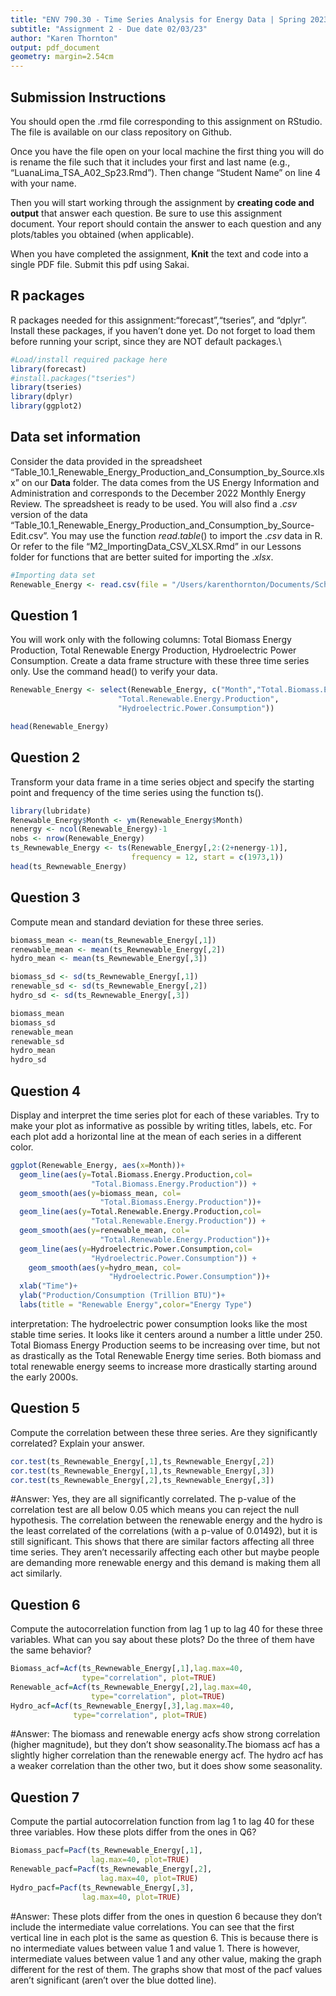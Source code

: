 ```yaml
---
title: "ENV 790.30 - Time Series Analysis for Energy Data | Spring 2023"
subtitle: "Assignment 2 - Due date 02/03/23"
author: "Karen Thornton"
output: pdf_document
geometry: margin=2.54cm
---
```


## Submission Instructions

You should open the .rmd file corresponding to this assignment on RStudio. The file is available on our class repository on Github.   

Once you have the file open on your local machine the first thing you will do is rename the file such that it includes your first and last name (e.g., "LuanaLima_TSA_A02_Sp23.Rmd"). Then change "Student Name" on line 4 with your name. 

Then you will start working through the assignment by  **creating code and output** that answer each question. Be sure to use this assignment document. Your report should contain the answer to each question and any plots/tables you obtained (when applicable).

When you have completed the assignment, **Knit** the text and code into a single PDF file. Submit this pdf using Sakai. 

## R packages

R packages needed for this assignment:"forecast","tseries", and "dplyr". Install these packages, if you haven't done yet. Do not forget to load them before running your script, since they are NOT default packages.\\

```r
#Load/install required package here
library(forecast)
#install.packages("tseries")
library(tseries)
library(dplyr)
library(ggplot2)
```


## Data set information  

Consider the data provided in the spreadsheet "Table_10.1_Renewable_Energy_Production_and_Consumption_by_Source.xlsx" on our **Data** folder. The data comes from the US Energy Information and Administration and corresponds to the December 2022 Monthly Energy Review. The spreadsheet is ready to be used. You will also find a $.csv$ version of the data "Table_10.1_Renewable_Energy_Production_and_Consumption_by_Source-Edit.csv". You may use the function $read.table()$ to import the $.csv$ data in R. Or refer to the file "M2_ImportingData_CSV_XLSX.Rmd" in our Lessons folder for functions that are better suited for importing the $.xlsx$.

```r
#Importing data set
Renewable_Energy <- read.csv(file = "/Users/karenthornton/Documents/School/Grad School/Year 2/Semester 2/Time Series/TimeSeriesAnalysis_Sp23/Data/Table_10.1_Renewable_Energy_Production_and_Consumption_by_Source-Edit.csv", header = TRUE, dec = ".", sep=",",stringsAsFactors = TRUE)
```


## Question 1
You will work only with the following columns: Total Biomass Energy Production, Total Renewable Energy Production, Hydroelectric Power Consumption. Create a data frame structure with these three time series only. Use the command head() to verify your data.

```r
Renewable_Energy <- select(Renewable_Energy, c("Month","Total.Biomass.Energy.Production",
                        "Total.Renewable.Energy.Production",
                        "Hydroelectric.Power.Consumption"))

head(Renewable_Energy)
```


## Question 2
Transform your data frame in a time series object and specify the starting point and frequency of the time series using the function ts().

```r
library(lubridate)
Renewable_Energy$Month <- ym(Renewable_Energy$Month)
nenergy <- ncol(Renewable_Energy)-1
nobs <- nrow(Renewable_Energy) 
ts_Rewnewable_Energy <- ts(Renewable_Energy[,2:(2+nenergy-1)],
                           frequency = 12, start = c(1973,1))
head(ts_Rewnewable_Energy)
```


## Question 3
Compute mean and standard deviation for these three series.

```r
biomass_mean <- mean(ts_Rewnewable_Energy[,1])
renewable_mean <- mean(ts_Rewnewable_Energy[,2])
hydro_mean <- mean(ts_Rewnewable_Energy[,3])

biomass_sd <- sd(ts_Rewnewable_Energy[,1])
renewable_sd <- sd(ts_Rewnewable_Energy[,2])
hydro_sd <- sd(ts_Rewnewable_Energy[,3])

biomass_mean
biomass_sd
renewable_mean
renewable_sd
hydro_mean
hydro_sd
```


## Question 4
Display and interpret the time series plot for each of these variables. Try to make your plot as informative as possible by writing titles, labels, etc. For each plot add a horizontal line at the mean of each series in a different color.

```r
ggplot(Renewable_Energy, aes(x=Month))+
  geom_line(aes(y=Total.Biomass.Energy.Production,col=
                  "Total.Biomass.Energy.Production")) +
  geom_smooth(aes(y=biomass_mean, col= 
                    "Total.Biomass.Energy.Production"))+
  geom_line(aes(y=Total.Renewable.Energy.Production,col=
                  "Total.Renewable.Energy.Production")) +
  geom_smooth(aes(y=renewable_mean, col= 
                    "Total.Renewable.Energy.Production"))+
  geom_line(aes(y=Hydroelectric.Power.Consumption,col=
                  "Hydroelectric.Power.Consumption")) +
    geom_smooth(aes(y=hydro_mean, col= 
                      "Hydroelectric.Power.Consumption"))+
  xlab("Time")+
  ylab("Production/Consumption (Trillion BTU)")+
  labs(title = "Renewable Energy",color="Energy Type")

```
interpretation: The hydroelectric power consumption looks like the most stable time series. It looks like it centers around a number a little under 250. Total Biomass Energy Production seems to be increasing over time, but not as drastically as the Total Renewable Energy time series. Both biomass and total renewable energy seems to increase more drastically starting around the early 2000s. 

## Question 5
Compute the correlation between these three series. Are they significantly correlated? Explain your answer.

```r
cor.test(ts_Rewnewable_Energy[,1],ts_Rewnewable_Energy[,2])
cor.test(ts_Rewnewable_Energy[,1],ts_Rewnewable_Energy[,3])
cor.test(ts_Rewnewable_Energy[,2],ts_Rewnewable_Energy[,3])

```
#Answer:
Yes, they are all significantly correlated. The p-value of the correlation test are all below 0.05 which means you can reject the null hypothesis. The correlation between the renewable energy and the hydro is the least correlated of the correlations (with a p-value of 0.01492), but it is still significant. This shows that there are similar factors affecting all three time series. They aren't necessarily affecting each other but maybe people are demanding more renewable energy and this demand is making them all act similarly. 

## Question 6
Compute the autocorrelation function from lag 1 up to lag 40 for these three variables. What can you say about these plots? Do the three of them have the same behavior?

```r
Biomass_acf=Acf(ts_Rewnewable_Energy[,1],lag.max=40,
                type="correlation", plot=TRUE)
Renewable_acf=Acf(ts_Rewnewable_Energy[,2],lag.max=40,
                  type="correlation", plot=TRUE)
Hydro_acf=Acf(ts_Rewnewable_Energy[,3],lag.max=40, 
              type="correlation", plot=TRUE)

```
#Answer:
The biomass and renewable energy acfs show strong correlation (higher magnitude), but they don't show seasonality.The biomass acf has a slightly higher correlation than the renewable energy acf. The hydro acf has a weaker correlation than the other two, but it does show some seasonality. 

## Question 7
Compute the partial autocorrelation function from lag 1 to lag 40 for these three variables. How these plots differ from the ones in Q6?

```r
Biomass_pacf=Pacf(ts_Rewnewable_Energy[,1],
                  lag.max=40, plot=TRUE)
Renewable_pacf=Pacf(ts_Rewnewable_Energy[,2],
                    lag.max=40, plot=TRUE)
Hydro_pacf=Pacf(ts_Rewnewable_Energy[,3],
                lag.max=40, plot=TRUE)
```
#Answer:
These plots differ from the ones in question 6 because they don't include the intermediate value correlations. You can see that the first vertical line in each plot is the same as question 6. This is because there is no intermediate values between value 1 and value 1. There is however, intermediate values between value 1 and any other value, making the graph different for the rest of them. The graphs show that most of the pacf values aren't significant (aren't over the blue dotted line).

